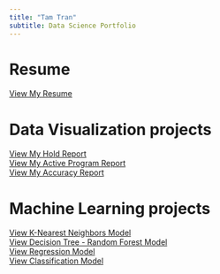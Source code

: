 ```yaml
---
title: "Tam Tran"
subtitle: Data Science Portfolio
---
```


# Resume    
[View My Resume](resume.qmd)     

# Data Visualization projects      
[View My Hold Report](Data_Visualization_Projects/hold_report.qmd)     
[View My Active Program Report](Data_Visualization_Projects/active_program.qmd)     
[View My Accuracy Report](Data_Visualization_Projects/accuracy_report.qmd)       

# Machine Learning projects          
[View K-Nearest Neighbors Model](Machine_Learning_Projects/1_KNN_Model/ML_Bootcamp_KNN.qmd)    
[View Decision Tree - Random Forest Model](Machine_Learning_Projects/2_DecisionTree_RandomForests_Model/ML_Bootcamp_DecisionTree_RandomForest.qmd)    
[View Regression Model](Machine_Learning_Projects/3_Regression_Model/ML_Bootcamp_Regression.qmd)    
[View Classification Model](Machine_Learning_Projects/4_Classification_Model/ML_Bootcamp_Classification_XGBoost.qmd)     

  